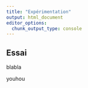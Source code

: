 ```yaml
---
title: "Expérimentation"
output: html_document
editor_options: 
  chunk_output_type: console
---
```


## Essai

blabla

youhou